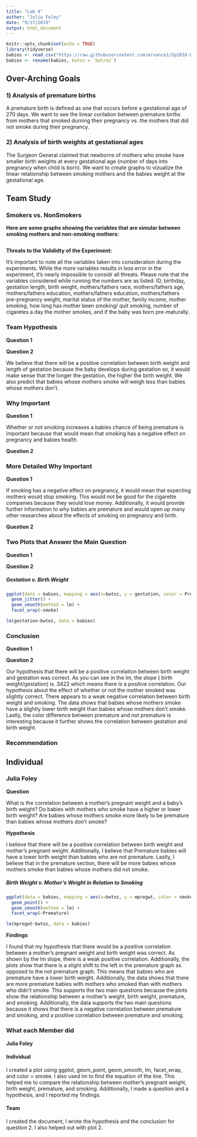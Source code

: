 ```yaml
---
title: "Lab 4"
author: "Julia Foley"
date: "9/17/2019"
output: html_document
---
```


```r
knitr::opts_chunk$set(echo = TRUE)
library(tidyverse)
babies <- read_csv("https://raw.githubusercontent.com/ervance1/Sp2018-Data-Science-repo/master/babies2a.dat")
babies <- rename(babies, bwtoz = `bwt/oz`) 
```
## Over-Arching Goals

### 1) Analysis of premature births

A premature birth is defined as one that occurs before a gestational age of 270 days. We want to see the linear corilation between premature births from mothers that smoked durning their pregnancy vs. the mothers that did not smoke during their pregnancy.

### 2) Analysis of birth weights at gestational ages

The Surgeon General claimed that newborns of mothers who smoke have smaller birth weights at every gestational age (number of days into pregnancy when child is born). We want to create graphs to vizualize the linear relationship between smoking mothers and the babies weight at the gestational age. 


## Team Study

### Smokers vs. NonSmokers

**Here are some graphs showing the variables that are simular between smoking mothers and non-smoking mothers:**

```r

```

**Threats to the Valididty of the Experiment:**

It's important to note all the variables taken into consideration during the experiments. While the more variables results in less error in the experiment, it's nearly impossible to considr all threats. Please note that the variables considered while running the numbers are as listed: ID, birthday, gestation length, birth weight, mothers/fathers race, mothers/fathers age, mothers/fathers education, mothers/fathers education, mothers/fathers pre-pregnancy weight, marital status of the mother, family income, mother smoking, how long has mother been smoking/ quit smoking, number of cigaretes a day the mother smokes, and if the baby was born pre-maturally. 



### Team Hypothesis

**Question 1**

**Question 2**

We believe that there will be a positive correlation between birth weight and length of gestation because the baby develops during gestation so, it would make sense that the longer the gestation, the higher the birth weight. We also predict that babies whose mothers smoke will weigh less than babies whose mothers don't. 

### Why Important

**Question 1**

Whether or not smoking increases a babies chance of being premature is important because that would mean that smoking has a negative effect on pregnancy and babies health.  

**Question 2**

### More Detailed Why Important 

**Question 1**

If smoking has a negative effect on pregnancy, it would mean that expecting mothers would stop smoking. This would not be good for the cigarette companies because they would lose money. Additionally, it would provide further information to why babies are premature and would open up many other researches about the effects of smoking on pregnancy and birth. 

**Question 2**

### Two Plots that Answer the Main Question

**Question 1**

**Question 2** 

##### Gestation v. Birth Weight

```r
ggplot(data = babies, mapping = aes(x=bwtoz, y = gestation, color = Premature)) +
  geom_jitter() +
  geom_smooth(method = lm) +
  facet_wrap(~smoke)
```

```r
lm(gestation~bwtoz, data = babies)
```

### Conclusion

**Question 1**

**Question 2**

Our hypothesis that there will be a positive correlation between birth weight and gestation was correct. As you can see in the lm, the slope ( birth weight/gestation) is .3422 which means there is a positive correlation. Our hypothesis about the effect of whether or not the mother smoked was slightly correct. There appears to a weak negative correlation between birth weight and smoking. The data shows that babies whose mothers smoke have a slightly lower birth weight than babies whose mothers don't smoke. Lastly, the color difference between premature and not premature is interesting because it further shows the correlation between gestation and birth weight. 

### Recommendation 

## Individual

### Julia Foley 

**Question** 

What is the correlation between a mother's pregnant weight and a baby's birth weight? Do babies with mothers who smoke have a higher or lower birth weight? Are babies whose mothers smoke more likely to be premature than babies whose mothers don't smoke? 

**Hypothesis** 

I believe that there will be a positive correlation between birth weight and mother's pregnant weight. Additionally, I believe that Premature babies will have a lower birth weight than babies who are not premature. Lastly, I believe that in the premature section, there will be more babies whose mothers smoke than babies whose mothers did not smoke. 

##### Birth Weight v. Mother's Weight in Relation to Smoking

```r
ggplot(data = babies, mapping = aes(x=bwtoz, y = mpregwt, color = smoke)) +
  geom_point() +
  geom_smooth(method = lm) +
  facet_wrap(~Premature)
```
```r
lm(mpregwt~bwtoz, data = babies)
```

**Findings**

I found that my hypothesis that there would be a positive correlation between a mother's pregnant weight and birth weight was correct. As shown by the lm slope, there is a weak positive correlation. Additionally, the plots show that there is a slight shift to the left in the premature graph as opposed to the not premature graph. This means that babies who are premature have a lower birth weight. Additionally, the data shows that there are more premature babies with mothers who smoked than with mothers who didn't smoke. This supports the two main questions because the plots show the relationship between a mother's weight, birth weight, premature, and smoking. Additionally, the data supports the two main questions because it shows that there is a negative correlation between premature and smoking, and a positive correlation between premature and smoking.  

### What each Member did 

**Julia Foley**

#### Individual 

I created a plot using ggplot, geom_point, geom_smooth, lm, facet_wrap, and color = smoke. I also used lm to find the equation of the line. This helped me to compare the relationship between mother's pregnant weight, birth weight, premature, and smoking. Additionally, I made a question and a hypothesis, and I reported my findings.

#### Team 

I created the document, I wrote the hypothesis and the conclusion for question 2. I also helped out with plot 2. 

